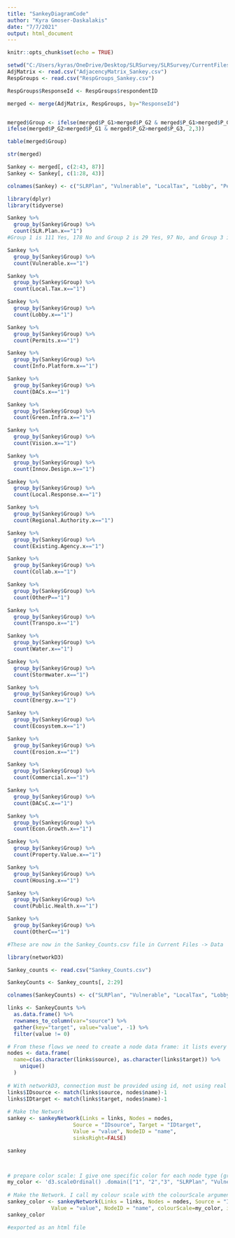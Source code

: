 ```yaml
---
title: "SankeyDiagramCode"
author: "Kyra Gmoser-Daskalakis"
date: "7/7/2021"
output: html_document
---
```


```r
knitr::opts_chunk$set(echo = TRUE)
```



```r
setwd("C:/Users/kyras/OneDrive/Desktop/SLRSurvey/SLRSurvey/CurrentFiles/Data")
AdjMatrix <- read.csv("AdjacencyMatrix_Sankey.csv")
RespGroups <- read.csv("RespGroups_Sankey.csv")

RespGroups$ResponseId <- RespGroups$respondentID

merged <- merge(AdjMatrix, RespGroups, by="ResponseId")


merged$Group <- ifelse(merged$P_G1>merged$P_G2 & merged$P_G1>merged$P_G3, 1, 
ifelse(merged$P_G2>merged$P_G1 & merged$P_G2>merged$P_G3, 2,3))

table(merged$Group)

str(merged)

Sankey <- merged[, c(2:43, 87)]
Sankey <- Sankey[, c(1:28, 43)]

colnames(Sankey) <- c("SLRPlan", "Vulnerable", "LocalTax", "Lobby", "Permits", "InfoPlatform", "DACs", "GreenInfra", "Vision", "InnovDesign", "LocalResponse", "RegionalAuthority", "ExistingAgency", "Collab", "OtherP", "Transpo", "Water", "Stormwater", "Energy", "Ecosystem", "Erosion", "Commercial", "DACsC", "EconGrowth", "PropertyValue", "Housing", "PublicHealth", "OtherC", "Group")

library(dplyr)
library(tidyverse)

Sankey %>% 
  group_by(Sankey$Group) %>% 
  count(SLR.Plan.x=="1")
#Group 1 is 111 Yes, 178 No and Group 2 is 29 Yes, 97 No, and Group 3 is 121 Yes, 162 No

Sankey %>% 
  group_by(Sankey$Group) %>% 
  count(Vulnerable.x=="1")

Sankey %>% 
  group_by(Sankey$Group) %>% 
  count(Local.Tax.x=="1")

Sankey %>% 
  group_by(Sankey$Group) %>% 
  count(Lobby.x=="1")

Sankey %>% 
  group_by(Sankey$Group) %>% 
  count(Permits.x=="1")

Sankey %>% 
  group_by(Sankey$Group) %>% 
  count(Info.Platform.x=="1")

Sankey %>% 
  group_by(Sankey$Group) %>% 
  count(DACs.x=="1")

Sankey %>% 
  group_by(Sankey$Group) %>% 
  count(Green.Infra.x=="1")

Sankey %>% 
  group_by(Sankey$Group) %>% 
  count(Vision.x=="1")

Sankey %>% 
  group_by(Sankey$Group) %>% 
  count(Innov.Design.x=="1")

Sankey %>% 
  group_by(Sankey$Group) %>% 
  count(Local.Response.x=="1")

Sankey %>% 
  group_by(Sankey$Group) %>% 
  count(Regional.Authority.x=="1")

Sankey %>% 
  group_by(Sankey$Group) %>% 
  count(Existing.Agency.x=="1")

Sankey %>% 
  group_by(Sankey$Group) %>% 
  count(Collab.x=="1")

Sankey %>% 
  group_by(Sankey$Group) %>% 
  count(OtherP=="1")

Sankey %>% 
  group_by(Sankey$Group) %>% 
  count(Transpo.x=="1")

Sankey %>% 
  group_by(Sankey$Group) %>% 
  count(Water.x=="1")

Sankey %>% 
  group_by(Sankey$Group) %>% 
  count(Stormwater.x=="1")

Sankey %>% 
  group_by(Sankey$Group) %>% 
  count(Energy.x=="1")

Sankey %>% 
  group_by(Sankey$Group) %>% 
  count(Ecosystem.x=="1")

Sankey %>% 
  group_by(Sankey$Group) %>% 
  count(Erosion.x=="1")

Sankey %>% 
  group_by(Sankey$Group) %>% 
  count(Commercial.x=="1")

Sankey %>% 
  group_by(Sankey$Group) %>% 
  count(DACsC.x=="1")

Sankey %>% 
  group_by(Sankey$Group) %>% 
  count(Econ.Growth.x=="1")

Sankey %>% 
  group_by(Sankey$Group) %>% 
  count(Property.Value.x=="1")

Sankey %>% 
  group_by(Sankey$Group) %>% 
  count(Housing.x=="1")

Sankey %>% 
  group_by(Sankey$Group) %>% 
  count(Public.Health.x=="1")

Sankey %>% 
  group_by(Sankey$Group) %>% 
  count(OtherC=="1")

#These are now in the Sankey_Counts.csv file in Current Files -> Data

```



```r
library(networkD3)

Sankey_counts <- read.csv("Sankey_Counts.csv")

SankeyCounts <- Sankey_counts[, 2:29]

colnames(SankeyCounts) <- c("SLRPlan", "Vulnerable", "LocalTax", "Lobby", "Permits", "InfoPlatform", "DACs", "GreenInfra", "Vision", "InnovDesign", "LocalResponse", "RegionalAuthority", "ExistingAgency", "Collab", "OtherP", "Transpo", "Water", "Stormwater", "Energy", "Ecosystem", "Erosion", "Commercial", "DACsC", "EconGrowth", "PropertyValue", "Housing", "PublicHealth", "OtherC")

links <- SankeyCounts %>% 
  as.data.frame() %>% 
  rownames_to_column(var="source") %>% 
  gather(key="target", value="value", -1) %>%
  filter(value != 0)

# From these flows we need to create a node data frame: it lists every entities involved in the flow
nodes <- data.frame(
  name=c(as.character(links$source), as.character(links$target)) %>% 
    unique()
  )
 
# With networkD3, connection must be provided using id, not using real name like in the links dataframe.. So we need to reformat it.
links$IDsource <- match(links$source, nodes$name)-1 
links$IDtarget <- match(links$target, nodes$name)-1
 
# Make the Network
sankey <- sankeyNetwork(Links = links, Nodes = nodes,
                     Source = "IDsource", Target = "IDtarget",
                     Value = "value", NodeID = "name", 
                     sinksRight=FALSE)

sankey



# prepare color scale: I give one specific color for each node type (group, policy, concern)
my_color <- 'd3.scaleOrdinal() .domain(["1", "2","3", "SLRPlan", "Vulnerable", "LocalTax","Lobby", "Permits", "InfoPlatform", "DACs", "GreenInfra", "Vision", "InnovDesign", "LocalResponse", "RegionalAuthority", "ExistingAgency", "Collab", "OtherP", "Transpo", "Water", "Stormwater", "Energy", "Ecosystem", "Erosion", "Commercial", "DACsC", "EconGrowth", "PropertyValue", "Housing", "PublicHealth", "OtherC"]) .range(["blue", "blue" , "blue", "green", "green", "green", "green", "green", "green", "green", "green", "green", "green", "green", "green", "green", "green", "green", "yellow", "yellow", "yellow", "yellow", "yellow", "yellow", "yellow", "yellow", "yellow", "yellow", "yellow", "yellow", "yellow", "yellow"])'
 
# Make the Network. I call my colour scale with the colourScale argument
sankey_color <- sankeyNetwork(Links = links, Nodes = nodes, Source = "IDsource", Target = "IDtarget", 
              Value = "value", NodeID = "name", colourScale=my_color, iterations=0)
sankey_color

#exported as an html file
```
